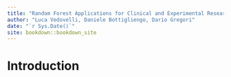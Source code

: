 ```yaml
--- 
title: "Random Forest Applications for Clinical and Experimental Research"
author: "Luca Vedovelli, Daniele Bottigliengo, Dario Gregori"
date: "`r Sys.Date()`"
site: bookdown::bookdown_site
---
```


# Introduction

